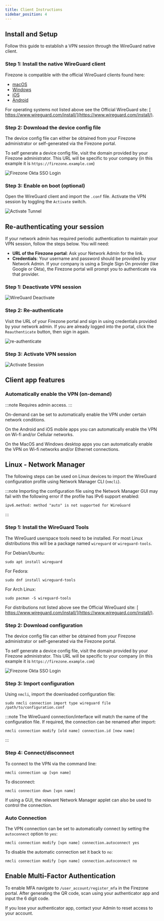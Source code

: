 ```yaml
---
title: Client Instructions
sidebar_position: 4
---
```


## Install and Setup

Follow this guide to establish a VPN session
through the WireGuard native client.

### Step 1: Install the native WireGuard client

Firezone is compatible with the official WireGuard clients found here:

* [macOS](https://itunes.apple.com/us/app/wireguard/id1451685025)
* [Windows](https://download.wireguard.com/windows-client/wireguard-installer.exe)
* [iOS](https://itunes.apple.com/us/app/wireguard/id1441195209)
* [Android](https://play.google.com/store/apps/details?id=com.wireguard.android)

For operating systems not listed above see the Official WireGuard site: [
https://www.wireguard.com/install/](https://www.wireguard.com/install/).

### Step 2: Download the device config file

The device config file can either be obtained from your Firezone administrator
or self-generated via the Firezone portal.

To self generate a device config file, visit the domain provided by your Firezone
administrator. This URL will be specific to your company
(in this example it is `https://firezone.example.com`)

![Firezone Okta SSO Login](https://user-images.githubusercontent.com/52545545/156855886-5a4a0da7-065c-4ec1-af33-583dff4dbb72.gif)

### Step 3: Enable on boot (optional)

Open the WireGuard client and import the `.conf` file.
Activate the VPN session by toggling the `Activate` switch.

![Activate Tunnel](https://user-images.githubusercontent.com/52545545/156859686-41755bf7-a9ad-42ec-af5e-9f0734d962db.gif)

## Re-authenticating your session

If your network admin has required periodic authentication to maintain your VPN session,
follow the steps below. You will need:

* **URL of the Firezone portal**: Ask your Network Admin for the link.
* **Credentials**: Your username and password should be provided by your Network
Admin. If your company is using a Single Sign On provider (like Google or Okta),
the Firezone portal will prompt you to authenticate via that provider.

### Step 1: Deactivate VPN session

![WireGuard Deactivate](https://user-images.githubusercontent.com/52545545/156859259-a3d386ce-b304-4caa-96e6-a8e7ca96d098.png)

### Step 2: Re-authenticate

Visit the URL of your Firezone portal and sign in using credentials provided by your
network admin. If you are already logged into the portal,
click the `Reauthenticate` button, then sign in again.

![re-authenticate](https://user-images.githubusercontent.com/52545545/155812962-9b8688c1-00af-41e4-96c3-8fb52f840aed.gif)

### Step 3: Activate VPN session

![Activate Session](https://user-images.githubusercontent.com/52545545/156859636-fde95fc5-5b9c-4697-9108-2f277ed3fbef.png)

## Client app features

### Automatically enable the VPN (on-demand)

:::note
Requires admin access.
:::

On-demand can be set to automatically enable the VPN under certain
network conditions.

On the Android and iOS mobile apps you can automatically
enable the VPN on Wi-fi and/or Cellular networks.

On the MacOS and Windows desktop apps you can automatically
enable the VPN on Wi-fi networks and/or Ethernet connections.

## Linux - Network Manager

The following steps can be used on Linux devices to import the WireGuard
configuration profile using Network Manager CLI (`nmcli`).

:::note
Importing the configuration file using the Network Manager GUI may fail
with the following error if the profile has IPv6 support enabled:

```text
ipv6.method: method "auto" is not supported for WireGuard
```

:::

### Step 1: Install the WireGuard Tools

The WireGuard userspace tools need to be installed. For most Linux
distributions this will be a package named `wireguard` or `wireguard-tools`.

For Debian/Ubuntu:

```shell
sudo apt install wireguard
```

For Fedora:

```shell
sudo dnf install wireguard-tools
```

For Arch Linux:

```shell
sudo pacman -S wireguard-tools
```

For distributions not listed above see the Official WireGuard site: [
https://www.wireguard.com/install/](https://www.wireguard.com/install/).

### Step 2: Download configuration

The device config file can either be obtained from your Firezone administrator
or self-generated via the Firezone portal.

To self generate a device config file, visit the domain provided by your Firezone
administrator. This URL will be specific to your company
(in this example it is `https://firezone.example.com`)

![Firezone Okta SSO Login](https://user-images.githubusercontent.com/52545545/156855886-5a4a0da7-065c-4ec1-af33-583dff4dbb72.gif)

### Step 3: Import configuration

Using `nmcli`, import the downloaded configuration file:

```shell
sudo nmcli connection import type wireguard file /path/to/configuration.conf
```

:::note
The WireGuard connection/interface will match the name of the configuration
file. If required, the connection can be renamed after import:

```shell
nmcli connection modify [old name] connection.id [new name]
```

:::

### Step 4: Connect/disconnect

To connect to the VPN via the command line:

```shell
nmcli connection up [vpn name]
```

To disconnect:

```shell
nmcli connection down [vpn name]
```

If using a GUI, the relevant Network Manager applet can also be used to control
the connection.

### Auto Connection

The VPN connection can be set to automatically connect by setting the `autoconnect`
option to `yes`:

```shell
nmcli connection modify [vpn name] connection.autoconnect yes
```

To disable the automatic connection set it back to `no`:

```shell
nmcli connection modify [vpn name] connection.autoconnect no
```

## Enable Multi-Factor Authentication

To enable MFA navigate to `/user_account/register_mfa` in the Firezone portal.
After generating the QR code, scan using your authenticator app and
input the 6 digit code.

If you lose your authenticator app, contact your Admin to reset
access to your account.
